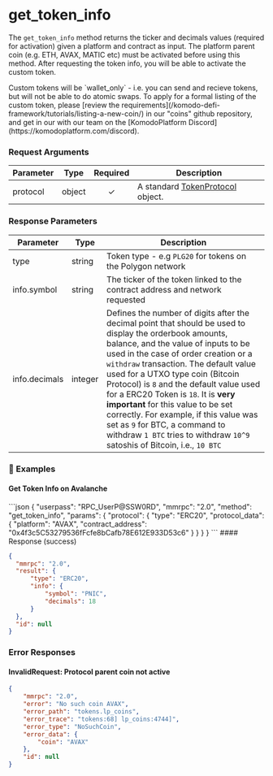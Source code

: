 
# get\_token\_info

The `get_token_info` method returns the ticker and decimals values (required for activation) given a platform and contract as input.
The platform parent coin (e.g. ETH, AVAX, MATIC etc) must be activated before using this method. After requesting the token info, you will be able to activate the custom token.

<Note>
  Custom tokens will be `wallet_only` - i.e. you can send and recieve tokens, but will not be able to do atomic swaps.
  To apply for a formal listing of the custom token, please [review the requirements](/komodo-defi-framework/tutorials/listing-a-new-coin/) in our "coins" github repository, and get in our with our team on the [KomodoPlatform Discord](https://komodoplatform.com/discord).
</Note>

### Request Arguments

| Parameter | Type   | Required | Description                                                                                      |
| --------- | ------ | :------: | ------------------------------------------------------------------------------------------------ |
| protocol  | object |     ✓    | A standard [TokenProtocol](/komodo-defi-framework/api/common_structures/#token-protocol) object. |

### Response Parameters

| Parameter     | Type    | Description                                                                                                                                                                                                                                                                                                                                                                                                                                                                                                                                              |
| ------------- | ------- | -------------------------------------------------------------------------------------------------------------------------------------------------------------------------------------------------------------------------------------------------------------------------------------------------------------------------------------------------------------------------------------------------------------------------------------------------------------------------------------------------------------------------------------------------------- |
| type          | string  | Token type - e.g `PLG20` for tokens on the Polygon network                                                                                                                                                                                                                                                                                                                                                                                                                                                                                               |
| info.symbol   | string  | The ticker of the token linked to the contract address and network requested                                                                                                                                                                                                                                                                                                                                                                                                                                                                             |
| info.decimals | integer | Defines the number of digits after the decimal point that should be used to display the orderbook amounts, balance, and the value of inputs to be used in the case of order creation or a `withdraw` transaction. The default value used for a UTXO type coin (Bitcoin Protocol) is `8` and the default value used for a ERC20 Token is `18`. It is **very important** for this value to be set correctly. For example, if this value was set as `9` for BTC, a command to withdraw `1 BTC` tries to withdraw `10^9` satoshis of Bitcoin, i.e., `10 BTC` |

### 📌 Examples

#### Get Token Info on Avalanche

<CodeGroup title="Get Token Info" tag="POST" label="get_token_info" mm2MethodDecorate="true">
  ```json
  {
    "userpass": "RPC_UserP@SSW0RD",
    "mmrpc": "2.0",
    "method": "get_token_info",
    "params": {
      "protocol": {
        "type": "ERC20",
        "protocol_data": {
          "platform": "AVAX",
          "contract_address": "0x4f3c5C53279536fFcfe8bCafb78E612E933D53c6"
        }
      }
    }
  }
  ```
</CodeGroup>

<CollapsibleSection expandedText="Hide Response" collapsedText="Show Response">
  #### Response (success)

  ```json
  {
    "mmrpc": "2.0",
    "result": {
        "type": "ERC20",
        "info": {
            "symbol": "PNIC",
            "decimals": 18
        }
    },
    "id": null
  }
  ```
</CollapsibleSection>

### Error Responses

#### InvalidRequest: Protocol parent coin not active

```json
{
    "mmrpc": "2.0",
    "error": "No such coin AVAX",
    "error_path": "tokens.lp_coins",
    "error_trace": "tokens:68] lp_coins:4744]",
    "error_type": "NoSuchCoin",
    "error_data": {
        "coin": "AVAX"
    },
    "id": null
}
```
